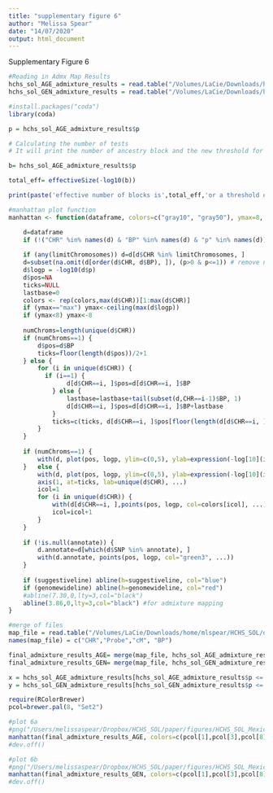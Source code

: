 ```yaml
---
title: "supplementary figure 6"
author: "Melissa Spear"
date: "14/07/2020"
output: html_document
---
```


Supplementary Figure 6
```r
#Reading in Admx Map Results 
hchs_sol_AGE_admixture_results = read.table("/Volumes/LaCie/Downloads/home/mlspear/HCHS_SOL/data/phased_data_030718/AdmxMapping/Mexicans/HCHS_SOL_Mexicans_AdmxMap_NAM_AGE_results_AllChr_020519.txt", header= TRUE)
hchs_sol_GEN_admixture_results = read.table("/Volumes/LaCie/Downloads/home/mlspear/HCHS_SOL/data/phased_data_030718/AdmxMapping/Mexicans/HCHS_SOL_Mexicans_AdmxMap_NAM_GEN_results_AllChr_020519.txt", header= TRUE)

#install.packages("coda")
library(coda)

p = hchs_sol_AGE_admixture_results$p

# Calculating the number of tests
# It will print the number of ancestry block and the new threshold for significance

b= hchs_sol_AGE_admixture_results$p

total_eff= effectiveSize(-log10(b))

print(paste('effective number of blocks is',total_eff,'or a threshold of ',0.05/total_eff) )
```

```r
#manhattan plot function
manhattan <- function(dataframe, colors=c("gray10", "gray50"), ymax=8, limitChromosomes=1:23, suggestiveline=-log10(1e-5), genomewideline=-log10(5e-8), annotate=NULL, ...) {

    d=dataframe
    if (!("CHR" %in% names(d) & "BP" %in% names(d) & "p" %in% names(d))) stop("Make sure your data frame contains columns CHR, BP, and P")
    
    if (any(limitChromosomes)) d=d[d$CHR %in% limitChromosomes, ]
    d=subset(na.omit(d[order(d$CHR, d$BP), ]), (p>0 & p<=1)) # remove na's, sort, and keep only 0<P<=1
    d$logp = -log10(d$p)
    d$pos=NA
    ticks=NULL
    lastbase=0
    colors <- rep(colors,max(d$CHR))[1:max(d$CHR)]
    if (ymax=="max") ymax<-ceiling(max(d$logp))
    if (ymax<8) ymax<-8
    
    numChroms=length(unique(d$CHR))
    if (numChroms==1) {
        d$pos=d$BP
        ticks=floor(length(d$pos))/2+1
    } else {
        for (i in unique(d$CHR)) {
          if (i==1) {
    			d[d$CHR==i, ]$pos=d[d$CHR==i, ]$BP
    		} else {
    			lastbase=lastbase+tail(subset(d,CHR==i-1)$BP, 1)
    			d[d$CHR==i, ]$pos=d[d$CHR==i, ]$BP+lastbase
    		}
    		ticks=c(ticks, d[d$CHR==i, ]$pos[floor(length(d[d$CHR==i, ]$pos)/2)+1])
    	}
    }
    
    if (numChroms==1) {
        with(d, plot(pos, logp, ylim=c(0,5), ylab=expression(-log[10](italic(p))), xlab=paste("Chromosome",unique(d$CHR),"position"), ...))
    }	else {
        with(d, plot(pos, logp, ylim=c(0,5), ylab=expression(-log[10](italic(p))), xlab="Chromosome", xaxt="n", type="n", ...))
        axis(1, at=ticks, lab=unique(d$CHR), ...)
        icol=1
        for (i in unique(d$CHR)) {
            with(d[d$CHR==i, ],points(pos, logp, col=colors[icol], ...))
            icol=icol+1
    	}
    }
    
    if (!is.null(annotate)) {
        d.annotate=d[which(d$SNP %in% annotate), ]
        with(d.annotate, points(pos, logp, col="green3", ...)) 
    }
    
    if (suggestiveline) abline(h=suggestiveline, col="blue")
    if (genomewideline) abline(h=genomewideline, col="red")
    #abline(7.30,0,lty=3,col="black")
    abline(3.86,0,lty=3,col="black") #for admixture mapping 
}

```


```r
#merge of files 
map_file = read.table("/Volumes/LaCie/Downloads/home/mlspear/HCHS_SOL/data/phased_data_030718/RFMix/ALL_Chr.predicted.map", header=F)
names(map_file) = c("CHR","Probe","cM", "BP")

final_admixture_results_AGE= merge(map_file, hchs_sol_AGE_admixture_results, by = 'Probe')
final_admixture_results_GEN= merge(map_file, hchs_sol_GEN_admixture_results, by = 'Probe')

x = hchs_sol_AGE_admixture_results[hchs_sol_AGE_admixture_results$p <= "0.00013798",]
y = hchs_sol_GEN_admixture_results[hchs_sol_GEN_admixture_results$p <= "0.00013798",]

require(RColorBrewer)
pcol=brewer.pal(8, "Set2")
```

```r
#plot 6a 
#png("/Users/melissaspear/Dropbox/HCHS_SOL/paper/figures/HCHS_SOL_Mexicans_AdmxMap_manhattan_AGE_051519_wide_line.png", width = 800, height = 400)
manhattan(final_admixture_results_AGE, colors=c(pcol[1],pcol[3],pcol[8]), pch=20, genomewideline=F, suggestiveline=F)
#dev.off()
```


```r
#plot 6b 
#png("/Users/melissaspear/Dropbox/HCHS_SOL/paper/figures/HCHS_SOL_Mexicans_AdmxMap_manhattan_GEN_051519_wide_line.png", width = 800, height = 400)
manhattan(final_admixture_results_GEN, colors=c(pcol[1],pcol[3],pcol[8]), pch=20, genomewideline=F, suggestiveline=F)
#dev.off()
```